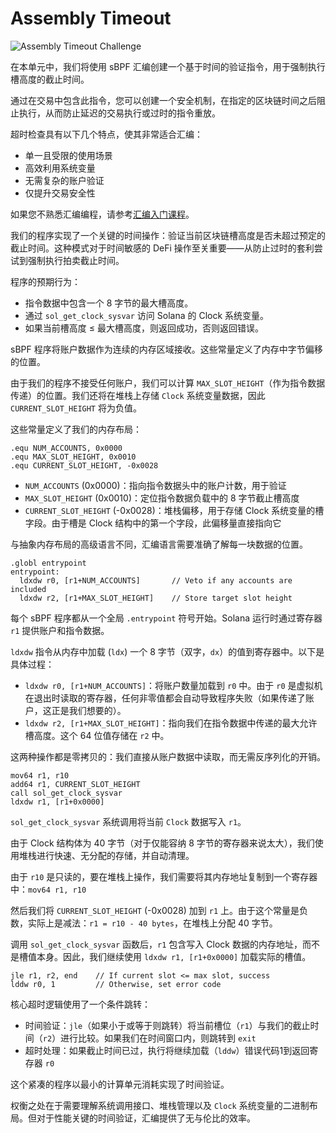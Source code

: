 
# Assembly Timeout

![Assembly Timeout Challenge](/graphics/challenge-banners/assembly-timeout.png)

在本单元中，我们将使用 sBPF 汇编创建一个基于时间的验证指令，用于强制执行槽高度的截止时间。

通过在交易中包含此指令，您可以创建一个安全机制，在指定的区块链时间之后阻止执行，从而防止延迟的交易执行或过时的指令重放。

超时检查具有以下几个特点，使其非常适合汇编：
- 单一且受限的使用场景
- 高效利用系统变量
- 无需复杂的账户验证
- 仅提升交易安全性

如果您不熟悉汇编编程，请参考[汇编入门课程](/zh-CN/courses/introduction-to-assembly)。

<ArticleSection name="程序设计" id="program-design" level="h2" />

我们的程序实现了一个关键的时间操作：验证当前区块链槽高度是否未超过预定的截止时间。这种模式对于时间敏感的 DeFi 操作至关重要——从防止过时的套利尝试到强制执行拍卖截止时间。

程序的预期行为：
- 指令数据中包含一个 8 字节的最大槽高度。
- 通过 `sol_get_clock_sysvar` 访问 Solana 的 Clock 系统变量。
- 如果当前槽高度 ≤ 最大槽高度，则返回成功，否则返回错误。

<ArticleSection name="内存偏移" id="memory-offsets" level="h2" />

sBPF 程序将账户数据作为连续的内存区域接收。这些常量定义了内存中字节偏移的位置。

由于我们的程序不接受任何账户，我们可以计算 `MAX_SLOT_HEIGHT`（作为指令数据传递）的位置。我们还将在堆栈上存储 `Clock` 系统变量数据，因此 `CURRENT_SLOT_HEIGHT` 将为负值。

这些常量定义了我们的内存布局：

```sbpf
.equ NUM_ACCOUNTS, 0x0000
.equ MAX_SLOT_HEIGHT, 0x0010
.equ CURRENT_SLOT_HEIGHT, -0x0028
```

- `NUM_ACCOUNTS` (0x0000)：指向指令数据头中的账户计数，用于验证
- `MAX_SLOT_HEIGHT` (0x0010)：定位指令数据负载中的 8 字节截止槽高度
- `CURRENT_SLOT_HEIGHT` (-0x0028)：堆栈偏移，用于存储 Clock 系统变量的槽字段。由于槽是 Clock 结构中的第一个字段，此偏移量直接指向它

与抽象内存布局的高级语言不同，汇编语言需要准确了解每一块数据的位置。

<ArticleSection name="入口点和初始验证" id="entrypoint-and-validations" level="h2" />

```sbpf
.globl entrypoint
entrypoint:
  ldxdw r0, [r1+NUM_ACCOUNTS]       // Veto if any accounts are included
  ldxdw r2, [r1+MAX_SLOT_HEIGHT]    // Store target slot height
```

每个 sBPF 程序都从一个全局 `.entrypoint` 符号开始。Solana 运行时通过寄存器 `r1` 提供账户和指令数据。

`ldxdw` 指令从内存中加载 (`ldx`) 一个 8 字节（双字，`dx`）的值到寄存器中。以下是具体过程：
- `ldxdw r0, [r1+NUM_ACCOUNTS]`：将账户数量加载到 `r0` 中。由于 `r0` 是虚拟机在退出时读取的寄存器，任何非零值都会自动导致程序失败（如果传递了账户，这正是我们想要的）。
- `ldxdw r2, [r1+MAX_SLOT_HEIGHT]`：指向我们在指令数据中传递的最大允许槽高度。这个 64 位值存储在 `r2` 中。

这两种操作都是零拷贝的：我们直接从账户数据中读取，而无需反序列化的开销。

<ArticleSection name="时钟系统变量" id="the-clock-sysvar" level="h2" />

```sbpf
mov64 r1, r10
add64 r1, CURRENT_SLOT_HEIGHT
call sol_get_clock_sysvar
ldxdw r1, [r1+0x0000]
```

`sol_get_clock_sysvar` 系统调用将当前 `Clock` 数据写入 `r1`。

由于 Clock 结构体为 40 字节（对于仅能容纳 8 字节的寄存器来说太大），我们使用堆栈进行快速、无分配的存储，并自动清理。

由于 `r10` 是只读的，要在堆栈上操作，我们需要将其内存地址复制到一个寄存器中：`mov64 r1, r10`

然后我们将 `CURRENT_SLOT_HEIGHT` (-0x0028) 加到 `r1` 上。由于这个常量是负数，实际上是减法：`r1 = r10 - 40 bytes`，在堆栈上分配 40 字节。

调用 `sol_get_clock_sysvar` 函数后，`r1` 包含写入 Clock 数据的内存地址，而不是槽值本身。因此，我们继续使用 `ldxdw r1, [r1+0x0000]` 加载实际的槽值。

<ArticleSection name="时间比较逻辑" id="temporal-comparison-logic" level="h2" />

```sbpf
jle r1, r2, end    // If current slot <= max slot, success
lddw r0, 1         // Otherwise, set error code
```

核心超时逻辑使用了一个条件跳转：
- 时间验证：`jle`（如果小于或等于则跳转）将当前槽位（`r1`）与我们的截止时间（`r2`）进行比较。如果我们在时间窗口内，则跳转到 `exit`
- 超时处理：如果截止时间已过，执行将继续加载（`lddw`）错误代码1到返回寄存器 `r0`

<ArticleSection name="结论" id="conclusion" level="h2" />

这个紧凑的程序以最小的计算单元消耗实现了时间验证。

权衡之处在于需要理解系统调用接口、堆栈管理以及 `Clock` 系统变量的二进制布局。但对于性能关键的时间验证，汇编提供了无与伦比的效率。